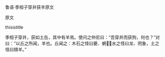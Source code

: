 


鲁语·季桓子穿井获羊原文

原文

thisistitle

季桓子穿井，获如土缶，其中有羊焉。使问之仲尼曰：“吾穿井而获狗，何也？”对曰：“以丘之所闻，羊也。丘闻之：木石之怪曰夔、蝄，水之怪曰龙、罔象，土之怪曰羵羊。”

